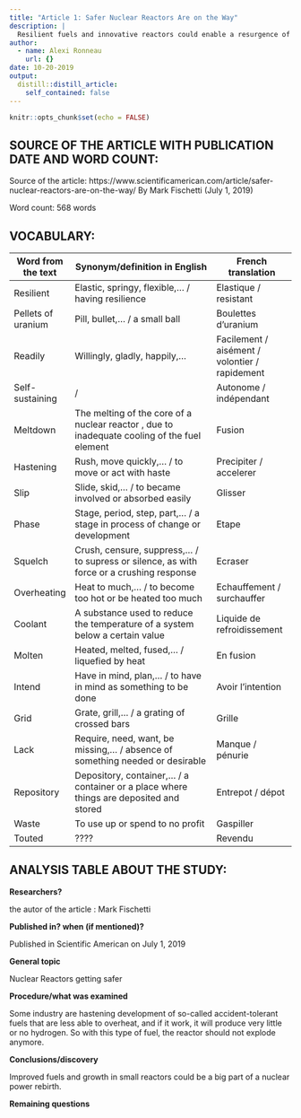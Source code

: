 ```yaml
---
title: "Article 1: Safer Nuclear Reactors Are on the Way"
description: |
  Resilient fuels and innovative reactors could enable a resurgence of nuclear power
author:
  - name: Alexi Ronneau
    url: {}
date: 10-20-2019
output:
  distill::distill_article:
    self_contained: false
---
```


```r
knitr::opts_chunk$set(echo = FALSE)
```

## SOURCE OF THE ARTICLE WITH PUBLICATION DATE AND WORD COUNT:

Source of the article: https://www.scientificamerican.com/article/safer-nuclear-reactors-are-on-the-way/    By Mark Fischetti (July 1, 2019)

Word count: 568 words

## VOCABULARY: 

| Word from the text | Synonym/definition in English                                                                | French translation                             |
| ------------------ | -------------------------------------------------------------------------------------------- | ---------------------------------------------- |
| Resilient          | Elastic, springy, flexible,... / having resilience                                           | Elastique / resistant                          |
| Pellets of uranium | Pill, bullet,... / a small ball                                                              | Boulettes d'uranium                            |
| Readily            | Willingly, gladly, happily,...                                                               | Facilement / aisément / volontier / rapidement |
| Self-sustaining    | /                                                                                            | Autonome / indépendant                         |
| Meltdown           | The melting of the core of a nuclear reactor , due to inadequate cooling of the fuel element | Fusion                                         |
| Hastening          | Rush, move quickly,... / to move or act with haste                                           | Precipiter / accelerer                         |
| Slip               | Slide, skid,... / to became involved or absorbed easily                                      | Glisser                                        |
| Phase              | Stage, period, step, part,... / a stage in process of change or development                  | Etape                                          |
| Squelch            | Crush, censure, suppress,... / to supress or silence, as with force or a crushing response   | Ecraser                                        |
| Overheating        | Heat to much,... / to become too hot or be heated too much                                   | Echauffement / surchauffer                     |
| Coolant            | A substance used to reduce the temperature of a system below a certain value                 | Liquide de refroidissement                     |
| Molten             | Heated, melted, fused,... / liquefied by heat                                                | En fusion                                      |
| Intend             | Have in mind, plan,... / to have in mind as something to be done                             | Avoir l'intention                              |
| Grid               | Grate, grill,... / a grating of crossed bars                                                 | Grille                                         |
| Lack               | Require, need, want, be missing,... / absence of something needed or desirable               | Manque / pénurie                               |
| Repository         | Depository, container,... / a container or a place where things are deposited and stored     | Entrepot / dépot                               |
| Waste              | To use up or spend to no profit                                                              | Gaspiller                                      |
| Touted             | ????                                                                                         | Revendu                                        |

## ANALYSIS TABLE ABOUT THE STUDY: 

**Researchers?**

the autor of the article : Mark Fischetti

**Published in? when (if mentioned)?**

Published in Scientific American on July 1, 2019

**General topic**

Nuclear Reactors getting safer

**Procedure/what was examined**

Some industry are hastening development of so-called accident-tolerant fuels that are less able to overheat, and if it work, it will produce very little or no hydrogen. So with this type of fuel, the reactor should not explode anymore.

**Conclusions/discovery**

Improved fuels and growth in small reactors could be a big part of a nuclear power rebirth.

**Remaining questions**



